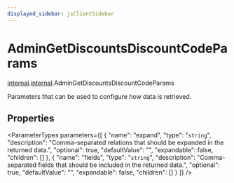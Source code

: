 ```yaml
---
displayed_sidebar: jsClientSidebar
---
```



# AdminGetDiscountsDiscountCodeParams

[internal](../../modules/internal.mdx).[internal](../modules/internal.internal.mdx).AdminGetDiscountsDiscountCodeParams

Parameters that can be used to configure how data is retrieved.

## Properties

<ParameterTypes parameters={[
  {
    "name": "expand",
    "type": "`string`",
    "description": "Comma-separated relations that should be expanded in the returned data.",
    "optional": true,
    "defaultValue": "",
    "expandable": false,
    "children": []
  },
  {
    "name": "fields",
    "type": "`string`",
    "description": "Comma-separated fields that should be included in the returned data.",
    "optional": true,
    "defaultValue": "",
    "expandable": false,
    "children": []
  }
]} />
